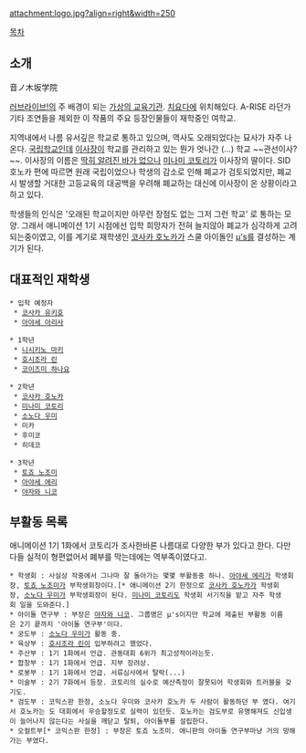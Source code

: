 attachment:logo.jpg?align=right&width=250

[[목차]]
== 소개 ==
音ノ木坂学院

[[러브라이브!]]의 주 배경이 되는 [[가상의 교육기관]]. [[치요다]]에 위치해있다. A-RISE 라던가 기타 조연들을 제외한 이 작품의 주요 등장인물들이 재학중인 여학교.

지역내에서 나름 유서깊은 학교로 통하고 있으며, 역사도 오래되었다는 묘사가 자주 나온다. [[국립학교]]인데 [[이사장]]이 학교를 관리하고 있는 뭔가 엇나간 (...) 학교 ~~관선이사?~~. 이사장의 이름은 [[러브라이브!/등장인물|딱히 알려진 바가 없으나]] [[미나미 코토리]]가 이사장의 딸이다. SID 호노카 편에 따르면 원래 국립이었으나 학생의 감소로 인해 폐교가 검토되었지만, 폐교시 발생할 거대한 고등교육의 대공백을 우려해 폐교하는 대신에 이사장이 온 상황이라고 하고 있다.

학생들의 인식은 '오래된 학교이지만 아무런 장점도 없는 그저 그런 학교' 로 통하는 모양. 그래서 애니메이션 1기 시점에선 입학 희망자가 전혀 늘지않아 폐교가 심각하게 고려되는중이였고, 이를 계기로 재학생인 [[코사카 호노카]]가 스쿨 아이돌인 [[μ's]]를 결성하는 계기가 된다.

== 대표적인 재학생 ==
 * 입학 예정자
  * [[코사카 유키호]]
  * [[아야세 아리사]]

 * 1학년
  * [[니시키노 마키]]
  * [[호시조라 린]]
  * [[코이즈미 하나요]]

 * 2학년
  * [[코사카 호노카]]
  * [[미나미 코토리]]
  * [[소노다 우미]]
  * 미카
  * 후미코
  * 히데코

 * 3학년
  * [[토죠 노조미]]
  * [[아야세 에리]]
  * [[야자와 니코]]

== 부활동 목록 ==

애니메이션 1기 1화에서 코토리가 조사한바론 나름대로 다양한 부가 있다고 한다. 다만 다들 실적이 형편없어서 폐부를 막는데에는 역부족이였다고.

 * 학생회 : 사실상 작중에서 그나마 잘 돌아가는 몇몇 부활동중 하나. [[아야세 에리]]가 학생회장, [[토죠 노조미]]가 부학생회장이다.[* 애니메이션 2기 한정으로 [[코사카 호노카]]가 학생회장, [[소노다 우미]]가 부학생회장이 된다. [[미나미 코토리]]도 학생회 서기직을 맡고 자주 학생회 일을 도와준다.]
 * 아이돌 연구부 : 부장은 [[야자와 니코]]. 그룹명은 μ's이지만 학교에 제출된 부활동 이름은 2기 끝까지 '아이돌 연구부'이다.
 * 궁도부 : [[소노다 우미]]가 활동 중.
 * 육상부 : [[호시조라 린]]이 입부하려고 했었다.
 * 주산부 : 1기 1화에서 언급. 관동대회 6위가 최고성적이라는듯.
 * 합창부 : 1기 1화에서 언급. 지부 장려상.
 * 로봇부 : 1기 1화에서 언급. 서류심사에서 탈락(...)
 * 미술부 : 2기 7화에서 등장. 코토리의 실수로 예산측정이 잘못되어 학생회와 트러블을 갖기도.
 * 검도부 : 코믹스판 한정, 소노다 우미와 코사카 호노카 두 사람이 활동하던 부 였다. 여기서 호노카는 도 대회에서 우승할정도로 실력이 있던듯. 호노카는 검도부로 유명해져도 신입생이 늘어나지 않는다는 사실을 깨닫고 탈퇴, 아이돌부를 설립한다.
 * 오컬트부[* 코믹스판 한정] : 부장은 토죠 노조미. 애니판의 아이돌 연구부마냥 거의 망해가는 부였다.

